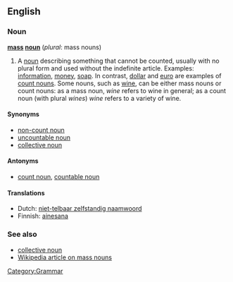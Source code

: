 ==English==
===Noun===
'''[[mass]] [[noun]]''' (''plural'': mass nouns)

#A [[noun]] describing something that cannot be counted, usually with no plural form and used without the indefinite article.  Examples: [[information]], [[money]], [[soap]].  In contrast, [[dollar]] and [[euro]] are examples of [[count noun]]s.  Some nouns, such as [[wine]], can be either mass nouns or count nouns: as a mass noun, ''wine'' refers to wine in general; as a count noun (with plural ''wines'') ''wine'' refers to a variety of wine.

====Synonyms====
*[[non-count noun]]
*[[uncountable noun]]
*[[collective noun]]

====Antonyms====
*[[count noun]], [[countable noun]]

====Translations====
*Dutch: [[niet-telbaar zelfstandig naamwoord]]
*Finnish: [[ainesana]]

===See also===
*[[collective noun]]
*[[w:Mass noun|Wikipedia article on mass nouns]]

[[Category:Grammar]]